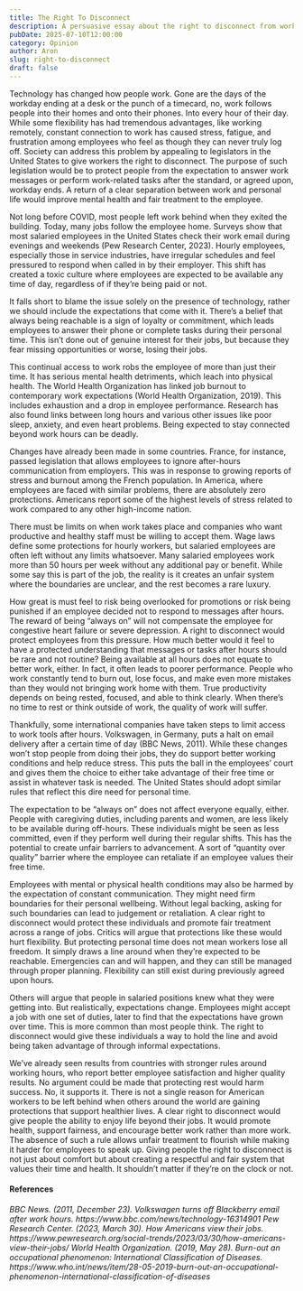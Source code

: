 ```yaml
---
title: The Right To Disconnect
description: A persuasive essay about the right to disconnect from work
pubDate: 2025-07-10T12:00:00
category: Opinion
author: Aron
slug: right-to-disconnect
draft: false
---
```


Technology has changed how people work. Gone are the days of the workday ending at a desk or the punch of a timecard, no, work follows people into their homes and onto their phones. Into every hour of their day. While some flexibility has had tremendous advantages, like working remotely, constant connection to work has caused stress, fatigue, and frustration among employees who feel as though they can never truly log off. Society can address this problem by appealing to legislators in the United States to give workers the right to disconnect. The purpose of such legislation would be to protect people from the expectation to answer work messages or perform work-related tasks after the standard, or agreed upon, workday ends. A return of a clear separation between work and personal life would improve mental health and fair treatment to the employee.

Not long before COVID, most people left work behind when they exited the building. Today, many jobs follow the employee home. Surveys show that most salaried employees in the United States check their work email during evenings and weekends (Pew Research Center, 2023). Hourly employees, especially those in service industries, have irregular schedules and feel pressured to respond when called in by their employer. This shift has created a toxic culture where employees are expected to be available any time of day, regardless of if they’re being paid or not.

It falls short to blame the issue solely on the presence of technology, rather we should include the expectations that come with it. There’s a belief that always being reachable is a sign of loyalty or commitment, which leads employees to answer their phone or complete tasks during their personal time. This isn’t done out of genuine interest for their jobs, but because they fear missing opportunities or worse, losing their jobs.

This continual access to work robs the employee of more than just their time. It has serious mental health detriments, which leach into physical health. The World Health Organization has linked job burnout to contemporary work expectations (World Health Organization, 2019). This includes exhaustion and a drop in employee performance. Research has also found links between long hours and various other issues like poor sleep, anxiety, and even heart problems. Being expected to stay connected beyond work hours can be deadly.

Changes have already been made in some countries. France, for instance, passed legislation that allows employees to ignore after-hours communication from employers. This was in response to growing reports of stress and burnout among the French population. In America, where employees are faced with similar problems, there are absolutely zero protections. Americans report some of the highest levels of stress related to work compared to any other high-income nation.

There must be limits on when work takes place and companies who want productive and healthy staff must be willing to accept them. Wage laws define some protections for hourly workers, but salaried employees are often left without any limits whatsoever. Many salaried employees work more than 50 hours per week without any additional pay or benefit. While some say this is part of the job, the reality is it creates an unfair system where the boundaries are unclear, and the rest becomes a rare luxury.

How great is must feel to risk being overlooked for promotions or risk being punished if an employee decided not to respond to messages after hours. The reward of being “always on” will not compensate the employee for congestive heart failure or severe depression. A right to disconnect would protect employees from this pressure. How much better would it feel to have a protected understanding that messages or tasks after hours should be rare and not routine?
Being available at all hours does not equate to better work, either. In fact, it often leads to poorer performance. People who work constantly tend to burn out, lose focus, and make even more mistakes than they would not bringing work home with them. True productivity depends on being rested, focused, and able to think clearly. When there’s no time to rest or think outside of work, the quality of work will suffer.

Thankfully, some international companies have taken steps to limit access to work tools after hours. Volkswagen, in Germany, puts a halt on email delivery after a certain time of day (BBC News, 2011). While these changes won’t stop people from doing their jobs, they do support better working conditions and help reduce stress. This puts the ball in the employees’ court and gives them the choice to either take advantage of their free time or assist in whatever task is needed. The United States should adopt similar rules that reflect this dire need for personal time.

The expectation to be “always on” does not affect everyone equally, either. People with caregiving duties, including parents and women, are less likely to be available during off-hours. These individuals might be seen as less committed, even if they perform well during their regular shifts. This has the potential to create unfair barriers to advancement. A sort of “quantity over quality” barrier where the employee can retaliate if an employee values their free time.

Employees with mental or physical health conditions may also be harmed by the expectation of constant communication. They might need firm boundaries for their personal wellbeing. Without legal backing, asking for such boundaries can lead to judgement or retaliation. A clear right to disconnect would protect these individuals and promote fair treatment across a range of jobs.
Critics will argue that protections like these would hurt flexibility. But protecting personal time does not mean workers lose all freedom. It simply draws a line around when they’re expected to be reachable. Emergencies can and will happen, and they can still be managed through proper planning. Flexibility can still exist during previously agreed upon hours.

Others will argue that people in salaried positions knew what they were getting into. But realistically, expectations change. Employees might accept a job with one set of duties, later to find that the expectations have grown over time. This is more common than most people think. The right to disconnect would give these individuals a way to hold the line and avoid being taken advantage of through informal expectations.

We’ve already seen results from countries with stronger rules around working hours, who report better employee satisfaction and higher quality results. No argument could be made that protecting rest would harm success. No, it supports it. There is not a single reason for American workers to be left behind when others around the world are gaining protections that support healthier lives.
A clear right to disconnect would give people the ability to enjoy life beyond their jobs. It would promote health, support fairness, and encourage better work rather than more work. The absence of such a rule allows unfair treatment to flourish while making it harder for employees to speak up. Giving people the right to disconnect is not just about comfort but about creating a respectful and fair system that values their time and health. It shouldn’t matter if they’re on the clock or not.

#### References

<cite>
  BBC News. (2011, December 23). Volkswagen turns off Blackberry email after
  work hours. https://www.bbc.com/news/technology-16314901
</cite>

<cite>
  Pew Research Center. (2023, March 30). How Americans view their jobs.
  https://www.pewresearch.org/social-trends/2023/03/30/how-americans-view-their-jobs/
</cite>

<cite>
  World Health Organization. (2019, May 28). Burn-out an occupational
  phenomenon: International Classification of Diseases.
  https://www.who.int/news/item/28-05-2019-burn-out-an-occupational-phenomenon-international-classification-of-diseases
</cite>
